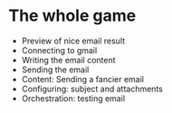 # The whole game

* Preview of nice email result
* Connecting to gmail
* Writing the email content
* Sending the email
* Content: Sending a fancier email
* Configuring: subject and attachments
* Orchestration: testing email

